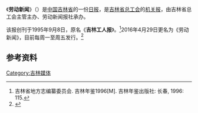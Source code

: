 {{for|朝鲜劳动党中央委员会党报|劳动新闻}}
{{Infobox Newspaper
| 名称    = 劳动新闻
| 报头    = 
| 图像    = 
| 图像说明= 
| 类型    = [[日报|日报]]（周一至周五出版）、[[机关报|机关报]]
| 版式    = [[大报|大报]]
| 拥有者  = [[吉林省总工会|吉林省总工会]]
| 出版商  = 劳动新闻报社
| 编辑    = 
| 总编辑    = 
| 副主编  = 
| 作者群  = 
| 创刊日  = 1995年9月8日
| 停刊日  = 
| 政治立场 = 
| 语言    = [[简体中文|简体中文]]
| 售价    = 
| 总部    = {{CHN}}[[吉林省|吉林省]][[长春市|长春市]]人民大街7256号
| 发行量  = 
| ISSN    = 
| 网站    = {{URL|www.zgjlgr.com}} 

}}
《'''劳动新闻'''》（{{lang-en|Labor News}}）是[[中华人民共和国|中国]][[吉林省|吉林省]]的一份[[日报|日报]]，是[[吉林省总工会|吉林省总工会]]的[[机关报|机关报]]，由吉林省总工会主管主办、劳动新闻报社承办。

该报创刊于1995年9月8日，原名《'''吉林工人报'''》。<ref>吉林省地方志编纂委员会. 吉林年鉴1996[M]. 吉林年鉴出版社: 长春, 1996: 115. </ref>2016年4月29日更名为《劳动新闻》，目前每周一至周五发行。<ref>{{cite web |title=报社报纸介绍 |url=http://zgjlgr.com/guayuwomen/2016-07-13/1004.html |website=劳动新闻网 |accessdate=2021-01-07 |language=zh-hans |date=2016-07-14}}</ref>

==参考资料==
{{reflist}}

{{出版小作品}}

[[Category:吉林媒体|Category:吉林媒体]]